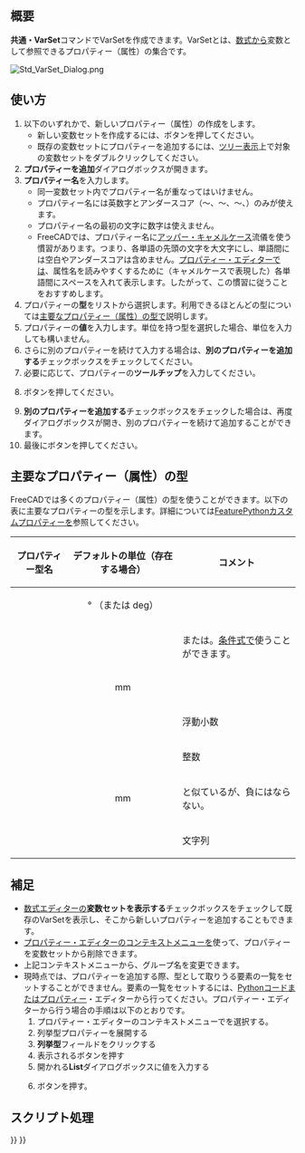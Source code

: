 <languages/>

{{Docnav/ja
|[[Std_LinkImportAll/ja|LinkImportAll]]
|[[Std_Expressions/ja|共通・Python式]]
|[[Std_Base/ja|共通ツール]]
|IconL=Std_LinkImportAll.svg
|IconR=
|IconC=Freecad.svg
}}

{{GuiCommand/ja
|Name=Std VarSet
|Name/ja=共通・変数セット
|Workbenches=全て
|Version=1.0
|SeeAlso=[[Spreadsheet_Workbench/ja|スプレッドシート・ワークベンチ]], [[DynamicData_Workbench|DynamicDataワークベンチ]]
}}

<span id="Description"></span>
== 概要 ==

'''共通・VarSet'''コマンドでVarSetを作成できます。VarSetとは、[[Expressions/ja|数式]]から変数として参照できるプロパティー（属性）の集合です。

[[Image:Std_VarSet_Dialog.png]]
{{Caption|プロパティー（属性）を追加するためのダイアログボックス}}

<span id="Usage"></span>
== 使い方 ==

# 以下のいずれかで、新しいプロパティー（属性）の作成をします。
#* 新しい変数セットを作成するには、{{Button|[[Image:Std_VarSet.svg|16px]] [[Std_VarSet/ja|変数セットを作成]]}}ボタンを押してください。
#* 既存の変数セットにプロパティーを追加するには、[[Tree_view/ja|ツリー表示]]上で対象の変数セットをダブルクリックしてください。
# '''プロパティーを追加'''ダイアログボックスが開きます。
# '''プロパティー名'''を入力します。
#* 同一変数セット内でプロパティー名が重なってはいけません。
#* プロパティー名には英数字とアンダースコア（{{incode|A}}〜{{incode|Z}}、{{incode|a}}〜{{incode|z}}、{{incode|0}}〜{{incode|9}}、{{incode|_}}）のみが使えます。
#* プロパティー名の最初の文字に数字は使えません。
#* FreeCADでは、プロパティー名に[https://ja.wikipedia.org/wiki/%E3%82%AD%E3%83%A3%E3%83%A1%E3%83%AB%E3%82%B1%E3%83%BC%E3%82%B9 アッパー・キャメルケース]流儀を使う慣習があります。つまり、各単語の先頭の文字を大文字にし、単語間には空白やアンダースコアは含めません。[[Property_editor/ja|プロパティー・エディター]]では、属性名を読みやすくするために（キャメルケースで表現した）各単語間にスペースを入れて表示します。したがって、この慣習に従うことをおすすめします。
# プロパティーの'''型'''をリストから選択します。利用できるほとんどの型については[[#Common_property_types|主要なプロパティー（属性）の型]]で説明します。
# プロパティーの'''値'''を入力します。単位を持つ型を選択した場合、単位を入力しても構いません。
# さらに別のプロパティーを続けて入力する場合は、'''別のプロパティーを追加する'''チェックボックスをチェックしてください。
# 必要に応じて、プロパティーの'''ツールチップ'''を入力してください。
# {{Button|OK}}ボタンを押してください。
# '''別のプロパティーを追加する'''チェックボックスをチェックした場合は、再度ダイアログボックスが開き、別のプロパティーを続けて追加することができます。
# 最後に{{Button|キャンセル}}ボタンを押してください。

<span id="Common_property_types"></span>
== 主要なプロパティー（属性）の型 ==

FreeCADでは多くのプロパティー（属性）の型を使うことができます。以下の表に主要なプロパティーの型を示します。詳細については[[FeaturePython_Custom_Properties/ja|FeaturePythonカスタムプロパティー]]を参照してください。

{| class="wikitable"
|-
! プロパティー型名 !! デフォルトの単位（存在する場合） !! コメント
|-
| {{Incode|App::PropertyAngle}} || style="text-align:center;" | ° （または deg） ||
|-
| {{Incode|App::PropertyBool}} ||  || {{TRUE}}または{{FALSE}}。[[Expressions/ja#Conditional_expressions|条件式]]で使うことができます。
|-
| {{Incode|App::PropertyDistance}} || style="text-align:center;" | mm ||
|-
| {{Incode|App::PropertyFloat}} ||  || 浮動小数
|-
| {{Incode|App::PropertyInteger}} ||  || 整数
|-
| {{Incode|App::PropertyLength}} || style="text-align:center;" | mm || {{Incode|App::PropertyDistance}}と似ているが、負にはならない。
|-
| {{Incode|App::PropertyString}} ||  || 文字列
|}

<span id="Notes"></span>
== 補足 ==

* [[Expressions/ja|数式エディター]]の'''変数セットを表示する'''チェックボックスをチェックして既存のVarSetを表示し、そこから新しいプロパティーを追加することもできます。
* [[Property_editor/ja|プロパティー・エディター]]の[[Property_editor/ja#Context_menu|コンテキストメニュー]]を使って、プロパティーを変数セットから削除できます。
* 上記コンテキストメニューから、グループ名を変更できます。
* 現時点では、プロパティーを追加する際、{{Incode|App::PropertyEnumeration}}型として取りうる要素の一覧をセットすることができません。要素の一覧をセットするには、[[FeaturePython_Custom_Properties#App::PropertyEnumeration|Pythonコード]]またはプロパティー・エディターから行ってください。プロパティー・エディターから行う場合の手順は以下のとおりです。
*# プロパティー・エディターのコンテキストメニューで{{MenuCommand|隠し項目を表示}}を選択する。
*# 列挙型プロパティーを展開する 
*# '''列挙型'''フィールドをクリックする 
*# 表示される{{Button|...}}ボタンを押す 
*# 開かれる'''List'''ダイアログボックスに値を入力する 
*# {{Button|OK}}ボタンを押す。

<span id="Scripting"></span>
== スクリプト処理 ==

{{Code|code=
import FreeCAD as App

doc = App.ActiveDocument

var_set = doc.addObject("App::VarSet", "VarSetName")
var_set.addProperty("App::PropertyInteger", "MyNumber")  # Property is added to the Base group.
var_set.MyNumber = 123
var_set.addProperty("App::PropertyString", "MyText", group="SomeGroup", doc="Some tooltip information")
var_set.MyText = "Abc"

doc.recompute()
}}


{{Docnav/ja
|[[Std_LinkImportAll/ja|LinkImportAll]]
|[[Std_Expressions/ja|共通・Python式]]
|[[Std_Base/ja|共通ツール]]
|IconL=Std_LinkImportAll.svg
|IconR=
|IconC=Freecad.svg
}}

{{Std_Base_navi{{#translation:}}}}
{{Userdocnavi{{#translation:}}}}